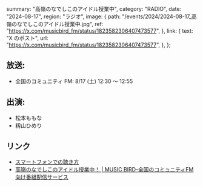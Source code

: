   summary: "高嶺のなでしこのアイドル授業中",
  category: "RADIO",
  date: "2024-08-17",
  region: "ラジオ",
  image: {
    path: "/events/2024/2024-08-17_高嶺のなでしこのアイドル授業中.jpg",
    ref: "https://x.com/musicbird_fm/status/1823582306407473577",
  },
  link: {
    text: "X のポスト",
    url: "https://x.com/musicbird_fm/status/1823582306407473577",
  },
};

## 放送:

- 全国のコミュニティ FM: 8/17 (土) 12:30 〜 12:55

## 出演:

- 松本ももな
- 籾山ひめり

## リンク

- [スマートフォンでの聴き方](https://x.com/Radimo_info/status/1776220140100878439)
- [高嶺のなでしこのアイドル授業中！ | MUSIC BIRD-全国のコミュニティFM向け番組配信サービス](https://musicbird.jp/cfm/timetable/takaneko/)
